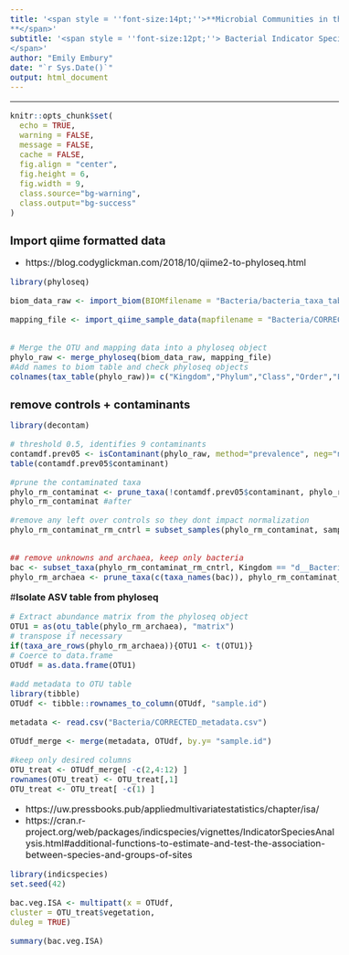 ```yaml
---
title: '<span style = ''font-size:14pt;''>**Microbial Communities in the changing vegetation of the Chihuahuan Desert 
**</span>'
subtitle: '<span style = ''font-size:12pt;''> Bacterial Indicator Species
</span>'
author: "Emily Embury"
date: "`r Sys.Date()`"
output: html_document
---
```

<style type="text/css">
/* Whole document: */ 
body{
  font-size: 12pt;
}
/* Headers */
h1{
  font-size: 15pt;
}
</style>

---

```r
knitr::opts_chunk$set(
  echo = TRUE,              
  warning = FALSE,       
  message = FALSE,  
  cache = FALSE,        
  fig.align = "center", 
  fig.height = 6,
  fig.width = 9,
  class.source="bg-warning",
  class.output="bg-success"
)

```


# **Import qiime formatted data**
  - https://blog.codyglickman.com/2018/10/qiime2-to-phyloseq.html

```r
library(phyloseq)

biom_data_raw <- import_biom(BIOMfilename = "Bacteria/bacteria_taxa_table_raw.biom", refseqfilename = "Bacteria/bacteria-dna-sequences-rare.fasta")

mapping_file <- import_qiime_sample_data(mapfilename = "Bacteria/CORRECTED_metadata.tsv")


# Merge the OTU and mapping data into a phyloseq object
phylo_raw <- merge_phyloseq(biom_data_raw, mapping_file)
#Add names to biom table and check phyloseq objects
colnames(tax_table(phylo_raw))= c("Kingdom","Phylum","Class","Order","Family","Genus", "Species")
```
# **remove controls + contaminants**

```r
library(decontam)

# threshold 0.5, identifies 9 contaminants
contamdf.prev05 <- isContaminant(phylo_raw, method="prevalence", neg="neg", threshold=0.5)
table(contamdf.prev05$contaminant)

#prune the contaminated taxa
phylo_rm_contaminat <- prune_taxa(!contamdf.prev05$contaminant, phylo_raw)
phylo_rm_contaminat #after

#remove any left over controls so they dont impact normalization
phylo_rm_contaminat_rm_cntrl = subset_samples(phylo_rm_contaminat, sample.id != "CONTROL1-S1" & sample.id != "CONTROL2-S79" & sample.id != "CONTROL3-S109")


## remove unknowns and archaea, keep only bacteria
bac <- subset_taxa(phylo_rm_contaminat_rm_cntrl, Kingdom == "d__Bacteria")
phylo_rm_archaea <- prune_taxa(c(taxa_names(bac)), phylo_rm_contaminat_rm_cntrl) 

```
#**Isolate ASV table from phyloseq**
```r

# Extract abundance matrix from the phyloseq object
OTU1 = as(otu_table(phylo_rm_archaea), "matrix")
# transpose if necessary
if(taxa_are_rows(phylo_rm_archaea)){OTU1 <- t(OTU1)}
# Coerce to data.frame
OTUdf = as.data.frame(OTU1)

#add metadata to OTU table
library(tibble)
OTUdf <- tibble::rownames_to_column(OTUdf, "sample.id")

metadata <- read.csv("Bacteria/CORRECTED_metadata.csv")

OTUdf_merge <- merge(metadata, OTUdf, by.y= "sample.id")

#keep only desired columns
OTU_treat <- OTUdf_merge[ -c(2,4:12) ]
rownames(OTU_treat) <- OTU_treat[,1]
OTU_treat <- OTU_treat[ -c(1) ]
```


- https://uw.pressbooks.pub/appliedmultivariatestatistics/chapter/isa/
- https://cran.r-project.org/web/packages/indicspecies/vignettes/IndicatorSpeciesAnalysis.html#additional-functions-to-estimate-and-test-the-association-between-species-and-groups-of-sites 

```r
library(indicspecies)
set.seed(42)

bac.veg.ISA <- multipatt(x = OTUdf,
cluster = OTU_treat$vegetation,
duleg = TRUE)

summary(bac.veg.ISA)


```

